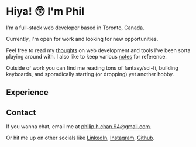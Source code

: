 <h1 class="text-3xl">Hiya! 😙 I'm Phil</h1>
<Break />

<About>
  I'm a full-stack web developer based in Toronto, Canada.

  Currently, I'm open for work and looking for new opportunities.

  Feel free to read my [thoughts](/posts) on web development and tools I've been sorta playing around with.
  I also like to keep various [notes](/notes) for reference.

  Outside of work you can find me reading tons of fantasy/sci-fi, building keyboards, and sporadically starting (or dropping) yet another hobby.
</About>
<Break />

## Experience
<Experience />

<Break />

## Contact
If you wanna chat, email me at [philip.h.chan.94@gmail.com](mailto:philip.h.chan.94@gmail.com?subject=HEY%20PLS%20TALK%20TO%20ME%20IM%20LONELY).

Or hit me up on other socials like [LinkedIn](https://www.linkedin.com/in/philip-chan-aa859b143/), [Instagram](https://www.instagram.com/phil__chan/), [Github](https://github.com/hungrypc).

